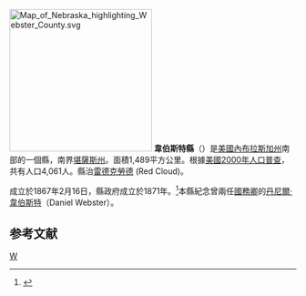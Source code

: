 {{noteTA
|T=zh-hans:韦伯斯特县 (内布拉斯加州);zh-hk:韋伯斯特縣 (內布拉斯加州);zh-tw:韋伯斯特郡 (內布拉斯加州);
}}

{{Otheruses|韋伯斯特縣|subject=美國內布拉斯加州的一個縣|other=同名的縣}}
[[File:Map_of_Nebraska_highlighting_Webster_County.svg|250px]]
'''韋伯斯特縣'''（{{lang-en|Webster County}}）是[[美國|美國]][[內布拉斯加州|內布拉斯加州]]南部的一個縣，南界[[堪薩斯州|堪薩斯州]]。面積1,489平方公里。根據[[美國2000年人口普查|美國2000年人口普查]]，共有人口4,061人。縣治[[雷德克勞德|雷德克勞德]] (Red Cloud)。

成立於1867年2月16日，縣政府成立於1871年。<ref>{{cite web |url=http://www.nacone.org/webpages/counties/countywebs/webster.htm |title=存档副本 |accessdate=2008-03-16 |deadurl=yes |archiveurl=https://web.archive.org/web/20080704062334/http://www.nacone.org/webpages/counties/countywebs/webster.htm |archivedate=2008-07-04 }}</ref>本縣紀念曾兩任[[美國國務卿|國務卿]]的[[丹尼爾·韋伯斯特|丹尼爾·韋伯斯特]]（Daniel Webster）。

==参考文献==
<div class="references-small">
<references />
</div>

{{內布拉斯加州}}

[[Category:內布拉斯加州行政區劃|W]]